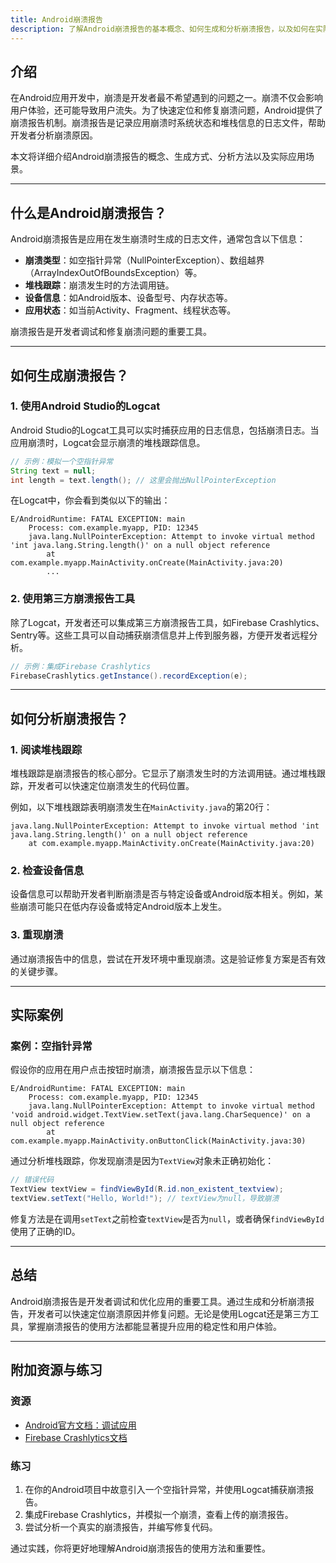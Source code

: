 ```yaml
---
title: Android崩溃报告
description: 了解Android崩溃报告的基本概念、如何生成和分析崩溃报告，以及如何在实际开发中利用崩溃报告优化应用稳定性。
---
```


## 介绍

在Android应用开发中，崩溃是开发者最不希望遇到的问题之一。崩溃不仅会影响用户体验，还可能导致用户流失。为了快速定位和修复崩溃问题，Android提供了崩溃报告机制。崩溃报告是记录应用崩溃时系统状态和堆栈信息的日志文件，帮助开发者分析崩溃原因。

本文将详细介绍Android崩溃报告的概念、生成方式、分析方法以及实际应用场景。

---

## 什么是Android崩溃报告？

Android崩溃报告是应用在发生崩溃时生成的日志文件，通常包含以下信息：

- **崩溃类型**：如空指针异常（NullPointerException）、数组越界（ArrayIndexOutOfBoundsException）等。
- **堆栈跟踪**：崩溃发生时的方法调用链。
- **设备信息**：如Android版本、设备型号、内存状态等。
- **应用状态**：如当前Activity、Fragment、线程状态等。

崩溃报告是开发者调试和修复崩溃问题的重要工具。

---

## 如何生成崩溃报告？

### 1. 使用Android Studio的Logcat
Android Studio的Logcat工具可以实时捕获应用的日志信息，包括崩溃日志。当应用崩溃时，Logcat会显示崩溃的堆栈跟踪信息。

```java
// 示例：模拟一个空指针异常
String text = null;
int length = text.length(); // 这里会抛出NullPointerException
```

在Logcat中，你会看到类似以下的输出：

```
E/AndroidRuntime: FATAL EXCEPTION: main
    Process: com.example.myapp, PID: 12345
    java.lang.NullPointerException: Attempt to invoke virtual method 'int java.lang.String.length()' on a null object reference
        at com.example.myapp.MainActivity.onCreate(MainActivity.java:20)
        ...
```

### 2. 使用第三方崩溃报告工具
除了Logcat，开发者还可以集成第三方崩溃报告工具，如Firebase Crashlytics、Sentry等。这些工具可以自动捕获崩溃信息并上传到服务器，方便开发者远程分析。

```java
// 示例：集成Firebase Crashlytics
FirebaseCrashlytics.getInstance().recordException(e);
```

---

## 如何分析崩溃报告？

### 1. 阅读堆栈跟踪
堆栈跟踪是崩溃报告的核心部分。它显示了崩溃发生时的方法调用链。通过堆栈跟踪，开发者可以快速定位崩溃发生的代码位置。

例如，以下堆栈跟踪表明崩溃发生在`MainActivity.java`的第20行：

```
java.lang.NullPointerException: Attempt to invoke virtual method 'int java.lang.String.length()' on a null object reference
    at com.example.myapp.MainActivity.onCreate(MainActivity.java:20)
```

### 2. 检查设备信息
设备信息可以帮助开发者判断崩溃是否与特定设备或Android版本相关。例如，某些崩溃可能只在低内存设备或特定Android版本上发生。

### 3. 重现崩溃
通过崩溃报告中的信息，尝试在开发环境中重现崩溃。这是验证修复方案是否有效的关键步骤。

---

## 实际案例

### 案例：空指针异常
假设你的应用在用户点击按钮时崩溃，崩溃报告显示以下信息：

```
E/AndroidRuntime: FATAL EXCEPTION: main
    Process: com.example.myapp, PID: 12345
    java.lang.NullPointerException: Attempt to invoke virtual method 'void android.widget.TextView.setText(java.lang.CharSequence)' on a null object reference
        at com.example.myapp.MainActivity.onButtonClick(MainActivity.java:30)
```

通过分析堆栈跟踪，你发现崩溃是因为`TextView`对象未正确初始化：

```java
// 错误代码
TextView textView = findViewById(R.id.non_existent_textview);
textView.setText("Hello, World!"); // textView为null，导致崩溃
```

修复方法是在调用`setText`之前检查`textView`是否为`null`，或者确保`findViewById`使用了正确的ID。

---

## 总结

Android崩溃报告是开发者调试和优化应用的重要工具。通过生成和分析崩溃报告，开发者可以快速定位崩溃原因并修复问题。无论是使用Logcat还是第三方工具，掌握崩溃报告的使用方法都能显著提升应用的稳定性和用户体验。

---

## 附加资源与练习

### 资源
- [Android官方文档：调试应用](https://developer.android.com/studio/debug)
- [Firebase Crashlytics文档](https://firebase.google.com/docs/crashlytics)

### 练习
1. 在你的Android项目中故意引入一个空指针异常，并使用Logcat捕获崩溃报告。
2. 集成Firebase Crashlytics，并模拟一个崩溃，查看上传的崩溃报告。
3. 尝试分析一个真实的崩溃报告，并编写修复代码。

通过实践，你将更好地理解Android崩溃报告的使用方法和重要性。